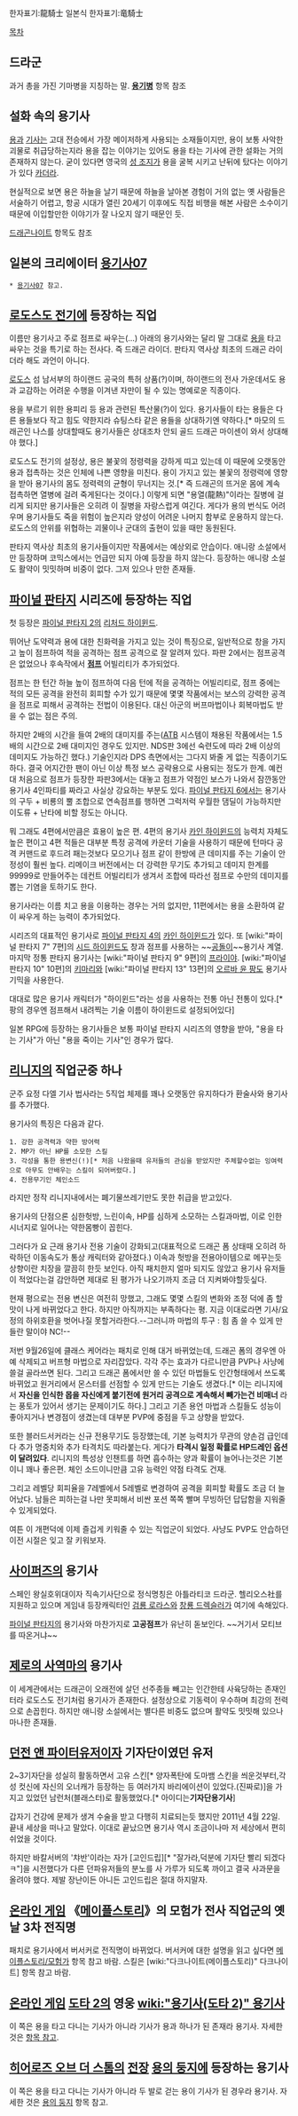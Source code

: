 한자표기:龍騎士
일본식 한자표기:竜騎士

[[목차]]

== 드라군 ==
과거 총을 가진 기마병을 지칭하는 말. '''[[용기병]]''' 항목 참조

== 설화 속의 용기사 ==
[[용]]과 [[기사]]는 고대 전승에서 가장 메이저하게 사용되는 소재들이지만, 용이 보통 사악한 괴물로 취급당하는지라 용을 잡는 이야기는 있어도 용을 타는 기사에 관한 설화는 거의 존재하지 않는다. 굳이 있다면 영국의 [[성 조지]]가 용을 굴복 시키고 난뒤에 탔다는 이야기가 있다 [[카더라]].

현실적으로 보면 용은 하늘을 날기 때문에 하늘을 날아본 경험이 거의 없는 옛 사람들은 서술하기 어렵고, 항공 시대가 열린 20세기 이후에도 직접 비행을 해본 사람은 소수이기 때문에 이입할만한 이야기가 잘 나오지 않기 때문인 듯. 

[[드래곤나이트]] 항목도 참조
== 일본의 크리에이터 [[용기사07]] ==
 * [[용기사07]] 참고.
== [[로도스도 전기]]에 등장하는 직업 ==
이름만 용기사고 주로 점프로 싸우는(…) 아래의 용기사와는 달리 말 그대로 [[용]]을 타고 싸우는 것을 특기로 하는 전사다. 즉 드래곤 라이더. 판타지 역사상 최초의 드래곤 라이더라 해도 과언이 아니다. 

[[로도스]] 섬 남서부의 하이랜드 공국의 특허 상품(?)이며, 하이랜드의 전사 가운데서도 용과 교감하는 어려운 수행을 이겨낸 자만이 될 수 있는 명예로운 직종이다.

용을 부르기 위한 용피리 등 용과 관련된 특산물(?)이 있다. 용기사들이 타는 용들은 다른 용들보다 작고 힘도 약한지라 슈팅스타 같은 용들을 상대하기엔 약하다.[* 마모의 드래곤인 나스를 상대할때도 용기사들은 상대조차 안되 골드 드래곤 마이센이 와서 상대해야 했다.] 

로도스도 전기의 설정상, 용은 불꽃의 정령력을 강하게 띠고 있는데 이 때문에 오랫동안 용과 접촉하는 것은 인체에 나쁜 영향을 미친다. 용이 가지고 있는 불꽃의 정령력에 영향을 받아 용기사의 몸도 정력력의 균형이 무너지는 것.[* 즉 드래곤의 뜨거운 몸에 계속 접촉하면 열병에 걸려 죽게된다는 것이다.] 이렇게 되면 "용열(龍熱)"이라는 질병에 걸리게 되지만 용기사들은 오히려 이 질병을 자랑스럽게 여긴다. 게다가 용의 번식도 어려우며 용기사들도 죽을 위험이 높은지라 양성이 어려운 나머지 함부로 운용하지 않는다. 로도스의 안위를 위협하는 괴물이나 군대의 출현이 있을 때만 동원된다. 

판타지 역사상 최초의 용기사들이지만 작품에서는 예상외로 안습이다. 애니랑 소설에서만 등장하며 코믹스에서는 언급만 되지 아예 등장을 하지 않는다. 등장하는 애니랑 소설도 활약이 밋밋하며 비중이 없다. 그저 있으나 만한 존재들.

== [[파이널 판타지]] 시리즈에 등장하는 직업 ==
첫 등장은 [[파이널 판타지 2]]의 [[리처드 하이윈드]].

뛰어난 도약력과 용에 대한 친화력을 가지고 있는 것이 특징으로, 일반적으로 창을 가지고 높이 점프하여 적을 공격하는 점프 공격으로 잘 알려져 있다. 파판 2에서는 점프공격은 없었으나 후속작에서 '''[[점프]]''' 어빌리티가 추가되었다. 

점프는 한 턴간 하늘 높이 점프하여 다음 턴에 적을 공격하는 어빌리티로, 점프 중에는 적의 모든 공격을 완전히 회피할 수가 있기 때문에 몇몇 작품에서는 보스의 강력한 공격을 점프로 피해서 공격하는 전법이 이용된다. 대신 아군의 버프마법이나 회복마법도 받을 수 없는 점은 주의. 

하지만 2배의 시간을 들여 2배의 대미지를 주는([[ATB]] 시스템이 채용된 작품에서는 1.5배의 시간으로 2배 대미지인 경우도 있지만. NDS판 3에선 숙련도에 따라 2배 이상의 데미지도 가능하긴 했다.) 기술인지라 DPS 측면에서는 그다지 봐줄 게 없는 직종이기도 하다. 결국 어지간한 팬이 아닌 이상 특정 보스 공략용으로 사용되는 정도가 한계. 예컨대 처음으로 점프가 등장한 파판3에서는 대놓고 점프가 약점인 보스가 나와서 잠깐동안 용기사 4인파티를 짜라고 사실상 강요하는 부분도 있다. [[파이널 판타지 6]]에서는 용기사의 구두 + 비룡의 뿔 조합으로 연속점프를 행하면 그럭저럭 우월한 댐딜이 가능하지만 이도류 + 난타에 비할 정도는 아니다.

뭐 그래도 4편에서만큼은 효용이 높은 편. 4편의 용기사 [[카인 하이윈드]]의 능력치 자체도 높은 편이고 4편 적들은 대부분 특정 공격에 카운터 기술을 사용하기 때문에 턴마다 공격 커맨드로 후드려 패는것보다 모으기나 점프 같이 한방에 큰 데미지를 주는 기술이 안정성이 훨씬 높다. 리메이크 버전에서는 더 강력한 무기도 추가되고 데미지 한계를 99999로 만들어주는 데컨트 어빌리티가 생겨서 조합에 따라선 점프로 수만의 데미지를 뽑는 기염을 토하기도 한다.  

용기사라는 이름 치고 용을 이용하는 경우는 거의 없지만, 11편에서는 용을 소환하여 같이 싸우게 하는 능력이 추가되었다.

시리즈의 대표적인 용기사로 [[파이널 판타지 4]]의 [[카인 하이윈드]]가 있다. 또 [wiki:"파이널 판타지 7" 7편]의 [[시드 하이윈드]]도 창과 점프를 사용하는 ~~[[공돌이]]~~용기사 계열. 마지막 정통 판타지 용기사는 [wiki:"파이널 판타지 9" 9편]의 [[프라이야]]. [wiki:"파이널 판타지 10" 10편]의 [[키마리]]와 [wiki:"파이널 판타지 13" 13편]의 [[오르바 윤 팡]]도 용기사 기믹을 사용한다.

대대로 많은 용기사 캐릭터가 "하이윈드"라는 성을 사용하는 전통 아닌 전통이 있다.[* 팡의 경우엔 점프해서 내려찍는 기술 이름이 하이윈드로 설정되어있다]

일본 RPG에 등장하는 용기사들은 보통 파이널 판타지 시리즈의 영향을 받아, "용을 타는 기사"가  아닌 "용을 죽이는 기사"인 경우가 많다.
== [[리니지]]의 직업군중 하나 ==

군주 요정 다엘 기사 법사라는 5직업 체제를 꽤나 오랫동안 유지하다가 환술사와 용기사를 추가했다.

용기사의 특징은 다음과 같다.
 1. 강한 공격력과 약한 방어력
 2. MP가 아닌 HP를 소모한 스킬
 3. 각성을 통한 용변신(!)[* 처음 나왔을때 유저들의 관심을 받았지만 주체할수없는 잉여력으로 아무도 안배우는 스킬이 되어버렸다.]
 4. 전용무기인 체인소드

라지만 정작 리니지내에서는 폐기물쓰레기만도 못한 취급을 받고있다.

용기사의 단점으론 심한헛방, 느린이속, HP를 심하게 소모하는 스킬과마법, 이로 인한 시너지로 일어나는 약한몸빵이 꼽힌다.

그러다가 요 근래 용기사 전용 기술이 강화되고(대표적으로 드래곤 폼 상태때 오히려 하락하던 이동속도가 통상 캐릭터와 같아졌다.) 이속과 헛방을 전용아이템으로 메꾸는듯 상향이란 치장을 깔끔히 한듯 보인다. 아직 패치한지 얼마 되지도 않았고 용기사 유저들이 적었다는걸 감안하면 제대로 된 평가가 나오기까지 조금 더 지켜봐야할듯싶다.

현재 평으로는 전용 변신은 여전히 망했고, 그래도 몇몇 스킬의 변화와 조정 덕에 좀 할맛이 나게 바뀌었다고 한다. 하지만 아직까지는 부족하다는 평. 지금 이대로라면 기사/요정의 하위호환을 벗어나질 못할거라한다.--그러니까 마법의 투구 : 힘 좀 쓸 수 있게 만들란 말이야 NC!--

저번 9월26일에 클래스 케어라는 패치로 인해 대거 바뀌었는데, 드래곤 폼의 경우엔 아예 삭제되고 버프형 마법으로 자리잡았다. 각각 주는 효과가 다르니만큼 PVP나 사냥에 쓸걸 골라쓰면 된다. 그리고 드래곤 폼에서만 쓸 수 있던 마법들도 인간형태에서 쓰도록 바뀌었고 원거리에서 몬스터를 선점할 수 있게 만드는 기술도 생겼다.[* 이는 리니지에서 '''자신을 인식한 몹을 자신에게 붙기전에 원거리 공격으로 계속해서 빼가는건 비매너''' 라는 풍토가 있어서 생기는 문제이기도 하다.] 그리고 기존 용언 마법과 스킬들도 성능이 좋아지거나 변경점이 생겼는데 대부분 PVP에 중점을 두고 상향을 받았다.

또한 블러드서커라는 신규 전용무기도 등장했는데, 기본 능력치가 무관의 양손검 급인데다 추가 명중치와 추가 타격치도 따라붙는다. 게다가 '''타격시 일정 확률로 HP드레인 옵션이 달려있다'''. 리니지의 특성상 인챈트를 하면 흡수하는 양과 확률이 늘어나는것은 기본이니 꽤나 좋은편. 체인 소드이니만큼 고유 능력인 약점 타격도 건재.

그리고 레벨당 회피율을 7레벨에서 5레벨로 변경하여 공격을 회피할 확률도 조금 더 늘어났다. 남들은 피하는걸 나만 못피해서 비싼 포션 쪽쪽 빨며 무빙하던 답답함을 지워줄 수 있게되었다.

여튼 이 개편덕에 이제 즐겁게 키워줄 수 있는 직업군이 되었다. 사냥도 PVP도 안습하던 이전 시절은 잊고 잘 키워보자.

== [[사이퍼즈]]의 용기사 ==

스페인 왕실호위대이자 직속기사단으로 정식명칭은 아틀라티코 드라군.
헬리오스社를 지원하고 있으며 게임내 등장캐릭터인 [[검룡 로라스]]와 [[창룡 드렉슬러]]가 여기에 속해있다.

[[파이널 판타지]]의 용기사와 마찬가지로 '''고공점프'''가 유난히 돋보인다. ~~거기서 모티브를 따온거냐~~

== [[제로의 사역마]]의 용기사 ==

이 세계관에서는 드래곤이 오래전에 살던 선주종들 빼고는 인간한테 사육당하는 존재인터라 로도스도 전기처럼 용기사가 존재한다. 설정상으로 기동력이 우수하며 최강의 전력으로 손꼽힌다. 하지만 애니랑 소설에서는 별다른 비중도 없으며 활약도 밋밋해 있으나 마나한 존재들.

== [[던전 앤 파이터]]유저이자 기자단이였던 유저 ==
2~3기자단을 성실히 활동하면서 고유 스킨[* 양자폭탄에 도마뱀 스킨을 씌운것부터,각성 컷신에 자신의 오너캐가 등장하는 등 여러가지 바리에이션이 있었다.(진짜로)]을 가지고 있었던 남런처(블래스터)로 활동했었다.[*  아이디는'''기자단용기사''']

갑자기 건강에 문제가 생겨 수술을 받고 다행히 치료되는듯 했지만 2011년 4월 22일. 끝내 세상을 떠나고 말았다. 이대로 끝났으면 용기사 역시 조금이나마 저 세상에서 편히 쉬었을 것이다.

하지만 바칼서버의 '챠반'이라는 자가 [고인드립][* "잘가라,덕분에 기자단 빨리 되겠다ㅋ"]을 시전했다가 다른 던파유저들의 분노를 사 가루가 되도록 까이고 결국 사과문을 올려야 했다. 제발 장난이든 아니든 고인드립은 절대 하지말자.

== [[온라인 게임]] 《[[메이플스토리]]》의 모험가 전사 직업군의 옛날 3차 전직명 ==
패치로 용기사에서 버서커로 전직명이 바뀌었다. 버서커에 대한 설명을 읽고 싶다면 [[메이플스토리/모험가]] 항목 참고 바람. 스킬은 [wiki:"다크나이트(메이플스토리)" 다크나이트] 항목 참고 바람.

== [[온라인 게임]] [[도타 2]]의 영웅 [[wiki:"용기사(도타 2)" 용기사]] ==
이 쪽은 용을 타고 다니는 기사가 아니라 기사가 용과 하나가 된 존재라 용기사. 자세한 것은 [[용기사(도타 2)|항목 참고]].

== [[히어로즈 오브 더 스톰]]의 [[히어로즈 오브 더 스톰/전장|전장]] [[용의 둥지]]에 등장하는 용기사 ==
이 쪽은 용을 타고 다니는 기사가 아니라 두 발로 걷는 용이 기사가 된 경우라 용기사. 자세한 것은 [[용의 둥지]] 항목 참고.
